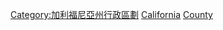 {{containercat}}
[[Category:加利福尼亞州行政區劃|Category:加利福尼亞州行政區劃]]
[[Category:美国各县人物|California]]
[[Category:加利福尼亞州人|County]]